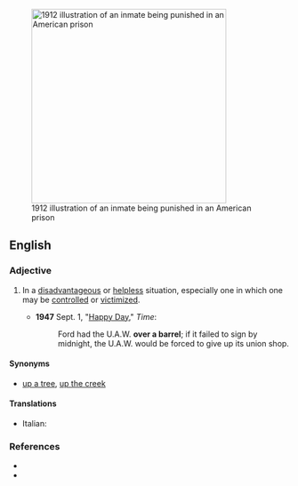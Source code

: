 [[Image:Punishment of the Paddle, 1912.jpg‎|right|350px|thumb|1912 illustration of an inmate being punished in an American prison]]
==English==

===Adjective===
{{en-adj|head=[[over]] [[a]] [[barrel]]|-}}

# {{context|idiomatic|lang=en}} In a [[disadvantageous]] or [[helpless]] situation, especially one in which one may be [[control]]led or [[victimize]]d.
#* '''1947''' Sept. 1, "[http://www.time.com/time/magazine/article/0,9171,887580,00.html Happy Day]," ''Time'':
#*: Ford had the U.A.W. '''over a barrel'''; if it failed to sign by midnight, the U.A.W. would be forced to give up its union shop.

====Synonyms====
* [[up a tree]], [[up the creek]]

====Translations====
{{trans-top|in a helpless situation}}
* Italian: {{t|it|spalle al muro}}
{{trans-mid}}
{{trans-bottom}}

===References===
* {{R:Dictionary.com}}
* {{R:Merriam Webster Online}}
